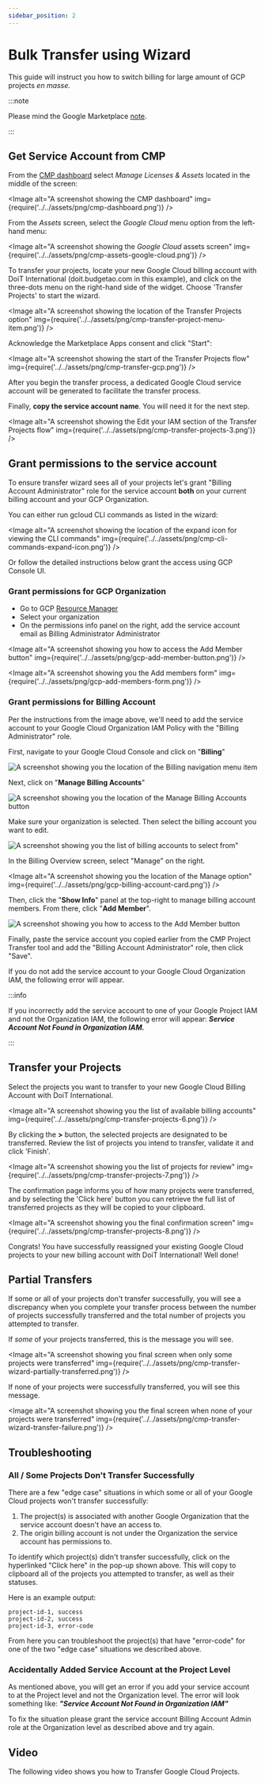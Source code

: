 ```yaml
---
sidebar_position: 2
---
```


# Bulk Transfer using Wizard

This guide will instruct you how to switch billing for large amount of GCP projects _en masse._

:::note

Please mind the Google Marketplace [note](index.mdx).

:::

## Get Service Account from CMP

From the [CMP dashboard](https://app.doit-intl.com) select _Manage Licenses & Assets_ located in the middle of the screen:


<Image
  alt="A screenshot showing the CMP dashboard"
  img={require('../../assets/png/cmp-dashboard.png')}
/>

From the _Assets_ screen, select the _Google Cloud_ menu option from the left-hand menu:

<Image
  alt="A screenshot showing the _Google Cloud_ assets screen"
  img={require('../../assets/png/cmp-assets-google-cloud.png')}
/>

To transfer your projects, locate your new Google Cloud billing account with DoiT International (doit.budgetao.com in this example), and click on the three-dots menu on the right-hand side of the widget. Choose 'Transfer Projects' to start the wizard.

<Image
  alt="A screenshot showing the location of the Transfer Projects option"
  img={require('../../assets/png/cmp-transfer-project-menu-item.png')}
/>

Acknowledge the Marketplace Apps consent and click "Start":

<Image
  alt="A screenshot showing the start of the Transfer Projects flow"
  img={require('../../assets/png/cmp-transfer-gcp.png')}
/>

After you begin the transfer process, a dedicated Google Cloud service account will be generated to facilitate the transfer process.

Finally, **copy the service account name**. You will need it for the next step.

<Image
  alt="A screenshot showing the Edit your IAM section of the Transfer Projects flow"
  img={require('../../assets/png/cmp-transfer-projects-3.png')}
/>

## Grant permissions to the service account

To ensure transfer wizard sees all of your projects let's grant "Billing Account Administrator" role for the service account **both** on your current billing account and your GCP Organization.

You can either run gcloud CLI commands as listed in the wizard:

<Image
  alt="A screenshot showing the location of the expand icon for viewing the CLI commands"
  img={require('../../assets/png/cmp-cli-commands-expand-icon.png')}
/>

Or follow the detailed instructions below grant the access using GCP Console UI.

### Grant permissions for GCP Organization

- Go to GCP [Resource Manager](https://console.cloud.google.com/cloud-resource-manager)
- Select your organization
- On the permissions info panel on the right, add the service account email as Billing Administrator Administrator

<Image
  alt="A screenshot showing you how to access the Add Member button"
  img={require('../../assets/png/gcp-add-member-button.png')}
/>

<Image
  alt="A screenshot showing you the Add members form"
  img={require('../../assets/png/gcp-add-members-form.png')}
/>

### Grant permissions for Billing Account

Per the instructions from the image above, we'll need to add the service account to your Google Cloud Organization IAM Policy with the "Billing Administrator" role.

First, navigate to your Google Cloud Console and click on "**Billing**"

![A screenshot showing you the location of the Billing navigation menu item](../../assets/png/gcp-billing-menu-item.png)

Next, click on "**Manage Billing Accounts**"

![A screenshot showing you the location of the Manage Billing Accounts button](../../assets/png/gcp-manage-billing-accounts-button.png)

Make sure your organization is selected. Then select the billing account you want to edit.

![A screenshot showing you the list of billing accounts to select from"](../../assets/png/gcp-billing-accounts-list.png)

In the Billing Overview screen, select "Manage" on the right.

<Image
  alt="A screenshot showing you the location of the Manage option"
  img={require('../../assets/png/gcp-billing-account-card.png')}
/>

Then, click the "**Show Info**" panel at the top-right to manage billing account members. From there, click "**Add Member**".

![A screenshot showing you how to access to the Add Member button](../../assets/png/gcp-add-member-project-transfer.png)

Finally, paste the service account you copied earlier from the CMP Project Transfer tool and add the "Billing Account Administrator" role, then click "Save".

If you do not add the service account to your Google Cloud Organization IAM, the following error will appear.

:::info

If you incorrectly add the service account to one of your Google Project IAM and not the Organization IAM, the following error will appear: _**Service Account Not Found in Organization IAM.**_

:::

## Transfer your Projects

Select the projects you want to transfer to your new Google Cloud Billing Account with DoiT International.

<Image
  alt="A screenshot showing you the list of available billing accounts"
  img={require('../../assets/png/cmp-transfer-projects-6.png')}
/>

By clicking the **>** button, the selected projects are designated to be transferred. Review the list of projects you intend to transfer, validate it and click 'Finish'.

<Image
  alt="A screenshot showing you the list of projects for review"
  img={require('../../assets/png/cmp-transfer-projects-7.png')}
/>

The confirmation page informs you of how many projects were transferred, and by selecting the 'Click here' button you can retrieve the full list of transferred projects as they will be copied to your clipboard.

<Image
  alt="A screenshot showing you the final confirmation screen"
  img={require('../../assets/png/cmp-transfer-projects-8.png')}
/>

Congrats! You have successfully reassigned your existing Google Cloud projects to your new billing account with DoiT International! Well done!

## Partial Transfers

If some or all of your projects don't transfer successfully, you will see a discrepancy when you complete your transfer process between the number of projects successfully transferred and the total number of projects you attempted to transfer.

If _some_ of your projects transferred, this is the message you will see.

<Image
  alt="A screenshot showing you final screen when only some projects were transferred"
  img={require('../../assets/png/cmp-transfer-wizard-partially-transferred.png')}
/>

If none of your projects were successfully transferred, you will see this message.

<Image
  alt="A screenshot showing you the final screen when none of your projects were transferred"
  img={require('../../assets/png/cmp-transfer-wizard-transfer-failure.png')}
/>

## **Troubleshooting**

### All / Some Projects Don't Transfer Successfully

There are a few "edge case" situations in which some or all of your Google Cloud projects won't transfer successfully:

1. The project(s) is associated with another Google Organization that the service account doesn't have an access to.
2. The origin billing account is not under the Organization the service account has permissions to.

To identify which project(s) didn't transfer successfully, click on the hyperlinked "Click here" in the pop-up shown above. This will copy to clipboard all of the projects you attempted to transfer, as well as their statuses.

Here is an example output:

```
project-id-1, success
project-id-2, success
project-id-3, error-code
```

From here you can troubleshoot the project(s) that have "error-code" for one of the two "edge case" situations we described above.

### Accidentally Added Service Account at the Project Level

As mentioned above, you will get an error if you add your service account to at the Project level and not the Organization level. The error will look something like: _**"Service Account Not Found in Organization IAM"**_

To fix the situation please grant the service account Billing Account Admin role at the Organization level as described above and try again.

## Video

The following video shows you how to Transfer Google Cloud Projects.


<LoomEmbed id="35299f0634e849a2821155c7488faedd" />
